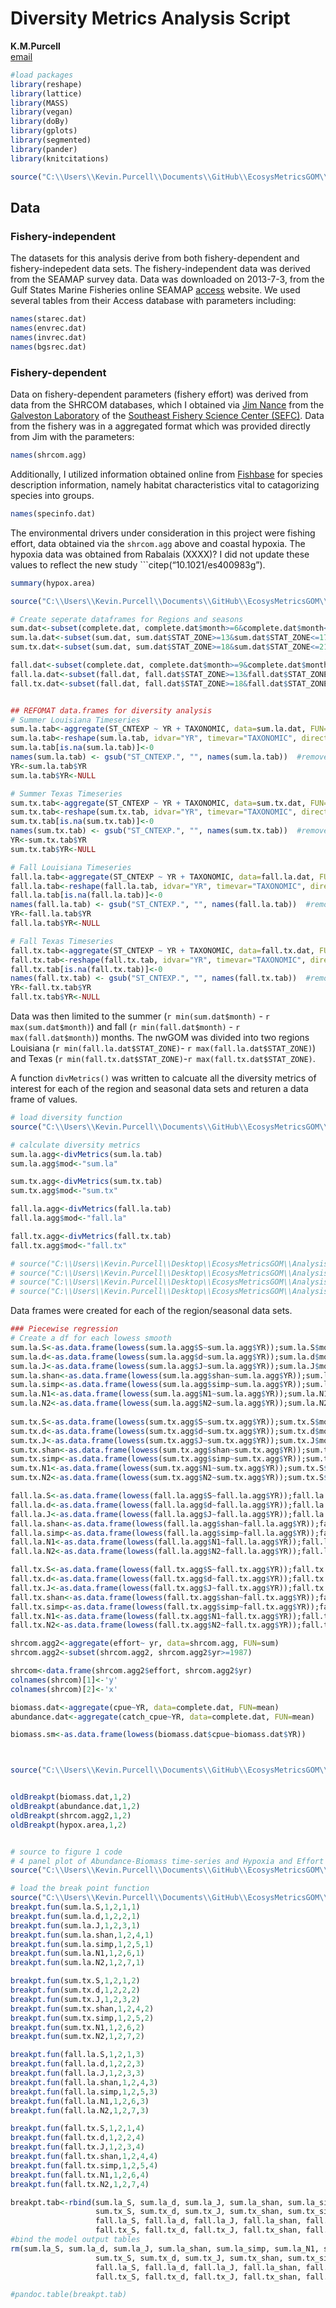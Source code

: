 Diversity Metrics Analysis Script
=================================

**K.M.Purcell**  
[email](mailto:kevin@kevin-purcell.com)


```r
#load packages
library(reshape)
library(lattice)
library(MASS)
library(vegan)
library(doBy)
library(gplots)
library(segmented)
library(pander)
library(knitcitations)
```


```r
source("C:\\Users\\Kevin.Purcell\\Documents\\GitHub\\EcosysMetricsGOM\\Data\\GatherSource\\importDiversityData.R")
```

## Data
### Fishery-independent

The datasets for this analysis derive from both fishery-dependent and fishery-indepedent data sets.  The fishery-independent data was derived from the SEAMAP survey data.  Data was downloaded on 2013-7-3, from the Gulf States Marine Fisheries online SEAMAP [access](http://seamap.gsmfc.org/) website.  We used several tables from their Access database with parameters including:


```r
names(starec.dat)
names(envrec.dat)
names(invrec.dat)
names(bgsrec.dat)
```

### Fishery-dependent
Data on fishery-dependent parameters (fishery effort) was derived from data from the SHRCOM databases, which I obtained via [Jim Nance](email:james.m.nance@noaa.gov) from the [Galveston Laboratory](http://www.galvestonlab.sefsc.noaa.gov/) of the [Southeast Fishery Science Center (SEFC)](http://www.sefsc.noaa.gov/).  Data from the fishery was in a aggregated format which was provided directly from Jim with the parameters:

```r
names(shrcom.agg)
```

Additionally, I utilized information obtained online from [Fishbase](http://www.fishbase.org/) for species description information, namely habitat characteristics vital to catagorizing species into groups.

```r
names(specinfo.dat)
```

The environmental drivers under consideration in this project were fishing effort, data obtained via the ```shrcom.agg``` above and coastal hypoxia.  The hypoxia data was obtained from Rabalais (XXXX)?  I did not update these values to reflect the new study ```citep("10.1021/es400983g").  

```r
summary(hypox.area)
```


```r
source("C:\\Users\\Kevin.Purcell\\Documents\\GitHub\\EcosysMetricsGOM\\Data\\GatherSource\\mergeDiversityData.R")
```




```r
# Create seperate dataframes for Regions and seasons
sum.dat<-subset(complete.dat, complete.dat$month>=6&complete.dat$month<=8)
sum.la.dat<-subset(sum.dat, sum.dat$STAT_ZONE>=13&sum.dat$STAT_ZONE<=17)
sum.tx.dat<-subset(sum.dat, sum.dat$STAT_ZONE>=18&sum.dat$STAT_ZONE<=21)

fall.dat<-subset(complete.dat, complete.dat$month>=9&complete.dat$month<=11)
fall.la.dat<-subset(fall.dat, fall.dat$STAT_ZONE>=13&fall.dat$STAT_ZONE<=17)
fall.tx.dat<-subset(fall.dat, fall.dat$STAT_ZONE>=18&fall.dat$STAT_ZONE<=21)


## REFOMAT data.frames for diversity analysis
# Summer Louisiana Timeseries
sum.la.tab<-aggregate(ST_CNTEXP ~ YR + TAXONOMIC, data=sum.la.dat, FUN=sum)
sum.la.tab<-reshape(sum.la.tab, idvar="YR", timevar="TAXONOMIC", direction="wide")
sum.la.tab[is.na(sum.la.tab)]<-0
names(sum.la.tab) <- gsub("ST_CNTEXP.", "", names(sum.la.tab))  #removes the var name from reshape
YR<-sum.la.tab$YR
sum.la.tab$YR<-NULL

# Summer Texas Timeseries  
sum.tx.tab<-aggregate(ST_CNTEXP ~ YR + TAXONOMIC, data=sum.tx.dat, FUN=sum)
sum.tx.tab<-reshape(sum.tx.tab, idvar="YR", timevar="TAXONOMIC", direction="wide")
sum.tx.tab[is.na(sum.tx.tab)]<-0
names(sum.tx.tab) <- gsub("ST_CNTEXP.", "", names(sum.tx.tab))  #removes the var name from reshape
YR<-sum.tx.tab$YR
sum.tx.tab$YR<-NULL

# Fall Louisiana Timeseries
fall.la.tab<-aggregate(ST_CNTEXP ~ YR + TAXONOMIC, data=fall.la.dat, FUN=sum)
fall.la.tab<-reshape(fall.la.tab, idvar="YR", timevar="TAXONOMIC", direction="wide")
fall.la.tab[is.na(fall.la.tab)]<-0
names(fall.la.tab) <- gsub("ST_CNTEXP.", "", names(fall.la.tab))  #removes the var name from reshape
YR<-fall.la.tab$YR
fall.la.tab$YR<-NULL

# Fall Texas Timeseries  
fall.tx.tab<-aggregate(ST_CNTEXP ~ YR + TAXONOMIC, data=fall.tx.dat, FUN=sum)
fall.tx.tab<-reshape(fall.tx.tab, idvar="YR", timevar="TAXONOMIC", direction="wide")
fall.tx.tab[is.na(fall.tx.tab)]<-0
names(fall.tx.tab) <- gsub("ST_CNTEXP.", "", names(fall.tx.tab))  #removes the var name from reshape
YR<-fall.tx.tab$YR
fall.tx.tab$YR<-NULL
```

Data was then limited to the summer (```r min(sum.dat$month)``` - ```r max(sum.dat$month)```) and fall (```r min(fall.dat$month)``` - ```r max(fall.dat$month)```) months.  The nwGOM was divided into two regions Louisiana (```r min(fall.la.dat$STAT_ZONE)```- ```r max(fall.la.dat$STAT_ZONE)```) and Texas (```r min(fall.tx.dat$STAT_ZONE)```-```r max(fall.tx.dat$STAT_ZONE)```.  

A function ```divMetrics()``` was written to calcuate all the diversity metrics of interest for each of the region and seasonal data sets and returen a data frame of values.


```r
# load diversity function
source("C:\\Users\\Kevin.Purcell\\Documents\\GitHub\\EcosysMetricsGOM\\functions\\divMetrics.R")

# calculate diversity metrics
sum.la.agg<-divMetrics(sum.la.tab)
sum.la.agg$mod<-"sum.la"

sum.tx.agg<-divMetrics(sum.tx.tab)
sum.tx.agg$mod<-"sum.tx"

fall.la.agg<-divMetrics(fall.la.tab)
fall.la.agg$mod<-"fall.la"

fall.tx.agg<-divMetrics(fall.tx.tab)
fall.tx.agg$mod<-"fall.tx"

# source("C:\\Users\\Kevin.Purcell\\Desktop\\EcosysMetricsGOM\\Analysis\\ResultsFigures\\LaDivMetricsFig.R")
# source("C:\\Users\\Kevin.Purcell\\Desktop\\EcosysMetricsGOM\\Analysis\\ResultsFigures\\TxDivMetricsFig.R")
# source("C:\\Users\\Kevin.Purcell\\Desktop\\EcosysMetricsGOM\\Analysis\\ResultsFigures\\LaDivSmoothFig.R")
# source("C:\\Users\\Kevin.Purcell\\Desktop\\EcosysMetricsGOM\\Analysis\\ResultsFigures\\TxDivSmoothFig.R")
```
Data frames were created for each of the region/seasonal data sets.


```r
### Piecewise regression
# Create a df for each lowess smooth
sum.la.S<-as.data.frame(lowess(sum.la.agg$S~sum.la.agg$YR));sum.la.S$mod<-"sum.la"
sum.la.d<-as.data.frame(lowess(sum.la.agg$d~sum.la.agg$YR));sum.la.d$mod<-"sum.la"
sum.la.J<-as.data.frame(lowess(sum.la.agg$J~sum.la.agg$YR));sum.la.J$mod<-"sum.la"
sum.la.shan<-as.data.frame(lowess(sum.la.agg$shan~sum.la.agg$YR));sum.la.shan$mod<-"sum.la"
sum.la.simp<-as.data.frame(lowess(sum.la.agg$simp~sum.la.agg$YR));sum.la.simp$mod<-"sum.la"
sum.la.N1<-as.data.frame(lowess(sum.la.agg$N1~sum.la.agg$YR));sum.la.N1$mod<-"sum.la"
sum.la.N2<-as.data.frame(lowess(sum.la.agg$N2~sum.la.agg$YR));sum.la.N2$mod<-"sum.la"
 
sum.tx.S<-as.data.frame(lowess(sum.tx.agg$S~sum.tx.agg$YR));sum.tx.S$mod<-"sum.tx"
sum.tx.d<-as.data.frame(lowess(sum.tx.agg$d~sum.tx.agg$YR));sum.tx.d$mod<-"sum.tx"
sum.tx.J<-as.data.frame(lowess(sum.tx.agg$J~sum.tx.agg$YR));sum.tx.J$mod<-"sum.tx"
sum.tx.shan<-as.data.frame(lowess(sum.tx.agg$shan~sum.tx.agg$YR));sum.tx.shan$mod<-"sum.tx"
sum.tx.simp<-as.data.frame(lowess(sum.tx.agg$simp~sum.tx.agg$YR));sum.tx.simp$mod<-"sum.tx"
sum.tx.N1<-as.data.frame(lowess(sum.tx.agg$N1~sum.tx.agg$YR));sum.tx.S$N1<-"sum.tx"
sum.tx.N2<-as.data.frame(lowess(sum.tx.agg$N2~sum.tx.agg$YR));sum.tx.S$N2<-"sum.tx"

fall.la.S<-as.data.frame(lowess(fall.la.agg$S~fall.la.agg$YR));fall.la.S$mod<-"fall.la"
fall.la.d<-as.data.frame(lowess(fall.la.agg$d~fall.la.agg$YR));fall.la.d$mod<-"fall.la"
fall.la.J<-as.data.frame(lowess(fall.la.agg$J~fall.la.agg$YR));fall.la.J$mod<-"fall.la"
fall.la.shan<-as.data.frame(lowess(fall.la.agg$shan~fall.la.agg$YR));fall.la.shan$mod<-"fall.la"
fall.la.simp<-as.data.frame(lowess(fall.la.agg$simp~fall.la.agg$YR));fall.la.simp$mod<-"fall.la"
fall.la.N1<-as.data.frame(lowess(fall.la.agg$N1~fall.la.agg$YR));fall.la.N1$mod<-"fall.la"
fall.la.N2<-as.data.frame(lowess(fall.la.agg$N2~fall.la.agg$YR));fall.la.N2$mod<-"fall.la"

fall.tx.S<-as.data.frame(lowess(fall.tx.agg$S~fall.tx.agg$YR));fall.tx.S$mod<-"fall.tx"
fall.tx.d<-as.data.frame(lowess(fall.tx.agg$d~fall.tx.agg$YR));fall.tx.d$mod<-"fall.tx"
fall.tx.J<-as.data.frame(lowess(fall.tx.agg$J~fall.tx.agg$YR));fall.tx.J$mod<-"fall.tx"
fall.tx.shan<-as.data.frame(lowess(fall.tx.agg$shan~fall.tx.agg$YR));fall.tx.shan$mod<-"fall.tx"
fall.tx.simp<-as.data.frame(lowess(fall.tx.agg$simp~fall.tx.agg$YR));fall.tx.simp$mod<-"fall.tx"
fall.tx.N1<-as.data.frame(lowess(fall.tx.agg$N1~fall.tx.agg$YR));fall.tx.N1$mod<-"fall.tx"
fall.tx.N2<-as.data.frame(lowess(fall.tx.agg$N2~fall.tx.agg$YR));fall.tx.N2$mod<-"fall.tx"

```



```r

shrcom.agg2<-aggregate(effort~ yr, data=shrcom.agg, FUN=sum)
shrcom.agg2<-subset(shrcom.agg2, shrcom.agg2$yr>=1987)

shrcom<-data.frame(shrcom.agg2$effort, shrcom.agg2$yr)
colnames(shrcom)[1]<-'y'
colnames(shrcom)[2]<-'x'

biomass.dat<-aggregate(cpue~YR, data=complete.dat, FUN=mean)
abundance.dat<-aggregate(catch_cpue~YR, data=complete.dat, FUN=mean)

biomass.sm<-as.data.frame(lowess(biomass.dat$cpue~biomass.dat$YR))



source("C:\\Users\\Kevin.Purcell\\Documents\\GitHub\\EcosysMetricsGOM\\functions\\oldBreakpt.R")


oldBreakpt(biomass.dat,1,2)
oldBreakpt(abundance.dat,1,2)
oldBreakpt(shrcom.agg2,1,2)
oldBreakpt(hypox.area,1,2)


# source to figure 1 code
# 4 panel plot of Abundance-Biomass time-series and Hypoxia and Effort time-series
source("C:\\Users\\Kevin.Purcell\\Documents\\GitHub\\EcosysMetricsGOM\\Analysis\\ResultsFigures\\figure1.R")

```

```r
# load the break point function
source("C:\\Users\\Kevin.Purcell\\Documents\\GitHub\\EcosysMetricsGOM\\functions\\breakpts.R")
breakpt.fun(sum.la.S,1,2,1,1)
breakpt.fun(sum.la.d,1,2,2,1) 
breakpt.fun(sum.la.J,1,2,3,1) 
breakpt.fun(sum.la.shan,1,2,4,1) 
breakpt.fun(sum.la.simp,1,2,5,1) 
breakpt.fun(sum.la.N1,1,2,6,1) 
breakpt.fun(sum.la.N2,1,2,7,1) 

breakpt.fun(sum.tx.S,1,2,1,2)
breakpt.fun(sum.tx.d,1,2,2,2) 
breakpt.fun(sum.tx.J,1,2,3,2) 
breakpt.fun(sum.tx.shan,1,2,4,2) 
breakpt.fun(sum.tx.simp,1,2,5,2) 
breakpt.fun(sum.tx.N1,1,2,6,2) 
breakpt.fun(sum.tx.N2,1,2,7,2) 

breakpt.fun(fall.la.S,1,2,1,3)
breakpt.fun(fall.la.d,1,2,2,3) 
breakpt.fun(fall.la.J,1,2,3,3) 
breakpt.fun(fall.la.shan,1,2,4,3) 
breakpt.fun(fall.la.simp,1,2,5,3) 
breakpt.fun(fall.la.N1,1,2,6,3) 
breakpt.fun(fall.la.N2,1,2,7,3) 

breakpt.fun(fall.tx.S,1,2,1,4)
breakpt.fun(fall.tx.d,1,2,2,4) 
breakpt.fun(fall.tx.J,1,2,3,4) 
breakpt.fun(fall.tx.shan,1,2,4,4) 
breakpt.fun(fall.tx.simp,1,2,5,4) 
breakpt.fun(fall.tx.N1,1,2,6,4) 
breakpt.fun(fall.tx.N2,1,2,7,4) 

breakpt.tab<-rbind(sum.la_S, sum.la_d, sum.la_J, sum.la_shan, sum.la_simp, sum.la_N1, sum.la_N2,
                   sum.tx_S, sum.tx_d, sum.tx_J, sum.tx_shan, sum.tx_simp, sum.tx_N1, sum.tx_N2,
                   fall.la_S, fall.la_d, fall.la_J, fall.la_shan, fall.la_simp, fall.la_N1, fall.la_N2,
                   fall.tx_S, fall.tx_d, fall.tx_J, fall.tx_shan, fall.tx_simp, fall.tx_N1, fall.tx_N2)
#bind the model output tables
rm(sum.la_S, sum.la_d, sum.la_J, sum.la_shan, sum.la_simp, sum.la_N1, sum.la_N2,
                   sum.tx_S, sum.tx_d, sum.tx_J, sum.tx_shan, sum.tx_simp, sum.tx_N1, sum.tx_N2,
                   fall.la_S, fall.la_d, fall.la_J, fall.la_shan, fall.la_simp, fall.la_N1, fall.la_N2,
                   fall.tx_S, fall.tx_d, fall.tx_J, fall.tx_shan, fall.tx_simp, fall.tx_N1, fall.tx_N2)

#pandoc.table(breakpt.tab)
```


 











